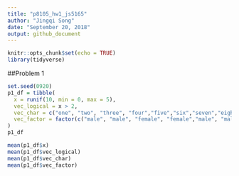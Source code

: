 ```yaml
---
title: "p8105_hw1_js5165"
author: "Jingqi Song"
date: "September 20, 2018"
output: github_document
---
```


```r
knitr::opts_chunk$set(echo = TRUE)
library(tidyverse)
```

##Problem 1
```r
set.seed(0920)
p1_df = tibble(
  x = runif(10, min = 0, max = 5),
  vec_logical = x > 2,
  vec_char = c("one", "two", "three", "four","five","six","seven","eight","nine","ten"),
  vec_factor = factor(c("male", "male", "female", "female","male", "male", "female", "female","male", "female"))
)
p1_df

mean(p1_df$x)
mean(p1_df$vec_logical)
mean(p1_df$vec_char)
mean(p1_df$vec_factor)
```





